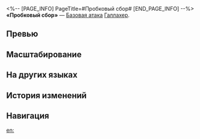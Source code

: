 <%-- [PAGE_INFO]
PageTitle=#Пробковый сбор#
[END_PAGE_INFO] --%>
{{Навык Инфобокс
|Название         = Пробковый сбор
|Изображение      = Навык Пробковый сбор.png
|Персонаж         = Галлахер
|Тип              = Базовая атака
|Тэг              = Одиночная атака
|УронСтойк        = 10
|ЭнергияГен       = 20
|Энергия          = 
|Длительность     = 
|Описание         = Наносит выбранному противнику огненный урон, равный {{Цвет|Выделенный|50%—110%}} от силы атаки Галлахера.
|Свойство1        = 
|Масштабирование1 = 
}}
'''«Пробковый сбор»''' — [[Базовая атака]] [[Галлахер]].

==Превью==
{{Превью
|Файл = Пробковый сбор Превью
}}

==Масштабирование==
{{Масштабирование навыка|тип=Базовая атака
|50%;60%;70%;80%;90%;100%;110%;120%;130%;140%
}}

==На других языках==
{{На других языках
|en   = Corkage Fee
|zhs  = 开瓶费
|zht  = 開瓶費
|ja   = {{Rubi|持|も}}ち{{Rubi|込|こ}}み{{Rubi|料|りょう}}
|ko   = 콜키지
|es   = Tarifa de descorche
|fr   = Coup de pompe
|ru   = Пробковый сбор
|th   = Corkage Fee
|vi   = Phí Mở Chai
|de   = Entkorkungsgebühr
|id   = Corkage Fee
|pt   = Taxa de Rolha
}}

==История изменений==
{{История изменений|3.5}}

==Навигация==
{{Навык Навбокс|Галлахер}}

[[en:]]